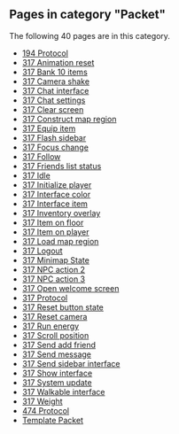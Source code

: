 <!-- DO NOT EDIT BELOW THIS LINE, OR CHANGE THIS COMMENT, CODE AUTOMATICALLY GENERATED BY category.sh -->
== '''Pages in category "Packet"''' ==
The following 40 pages are in this category.
* [[194 Protocol]]
* [[317 Animation reset]]
* [[317 Bank 10 items]]
* [[317 Camera shake]]
* [[317 Chat interface]]
* [[317 Chat settings]]
* [[317 Clear screen]]
* [[317 Construct map region]]
* [[317 Equip item]]
* [[317 Flash sidebar]]
* [[317 Focus change]]
* [[317 Follow]]
* [[317 Friends list status]]
* [[317 Idle]]
* [[317 Initialize player]]
* [[317 Interface color]]
* [[317 Interface item]]
* [[317 Inventory overlay]]
* [[317 Item on floor]]
* [[317 Item on player]]
* [[317 Load map region]]
* [[317 Logout]]
* [[317 Minimap State]]
* [[317 NPC action 2]]
* [[317 NPC action 3]]
* [[317 Open welcome screen]]
* [[317 Protocol]]
* [[317 Reset button state]]
* [[317 Reset camera]]
* [[317 Run energy]]
* [[317 Scroll position]]
* [[317 Send add friend]]
* [[317 Send message]]
* [[317 Send sidebar interface]]
* [[317 Show interface]]
* [[317 System update]]
* [[317 Walkable interface]]
* [[317 Weight]]
* [[474 Protocol]]
* [[Template Packet]]
